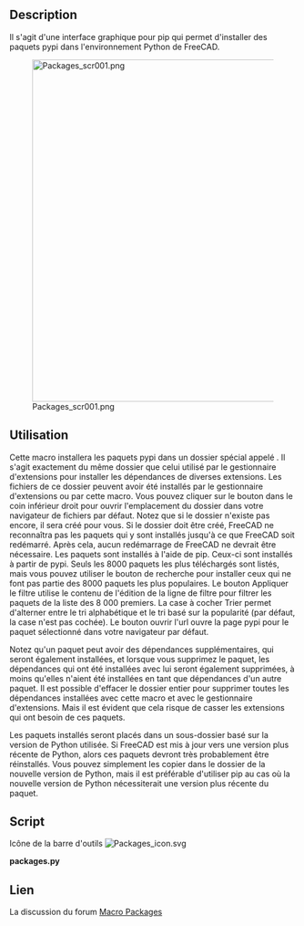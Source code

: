 <languages/>

{{Macro/fr
|Name=Macro Packages
|Name/fr=Macro Packages
|Icon=Packages_icon.svg
|Description=Interface graphique pour pip pour l'installation et la suppression des paquets pypi dans l'environnement Python de FreeCAD.
|Author=TheMarkster
|Version=0.4
|Date=2025.01.18
|FCVersion=1.0
|Download=[https://wiki.freecad.org/images/c/c7/Packages_icon.svg Icône de la barre d'outils]
}}

<span id="Description"></span>
==Description== 

Il s'agit d'une interface graphique pour pip qui permet d'installer des paquets pypi dans l'environnement Python de FreeCAD.

[[File:Packages_scr001.png|600px]]

{{Caption|Capture d'écran de Packages}}

<span id="Usage"></span>
==Utilisation== 

Cette macro installera les paquets pypi dans un dossier spécial appelé {{FileName|AdditionalPythonPackages}}. Il s'agit exactement du même dossier que celui utilisé par le gestionnaire d'extensions pour installer les dépendances de diverses extensions. Les fichiers de ce dossier peuvent avoir été installés par le gestionnaire d'extensions ou par cette macro. Vous pouvez cliquer sur le bouton dans le coin inférieur droit pour ouvrir l'emplacement du dossier dans votre navigateur de fichiers par défaut. Notez que si le dossier n'existe pas encore, il sera créé pour vous. Si le dossier doit être créé, FreeCAD ne reconnaîtra pas les paquets qui y sont installés jusqu'à ce que FreeCAD soit redémarré. Après cela, aucun redémarrage de FreeCAD ne devrait être nécessaire. Les paquets sont installés à l'aide de pip. Ceux-ci sont installés à partir de pypi. Seuls les 8000 paquets les plus téléchargés sont listés, mais vous pouvez utiliser le bouton de recherche pour installer ceux qui ne font pas partie des 8000 paquets les plus populaires. Le bouton Appliquer le filtre utilise le contenu de l'édition de la ligne de filtre pour filtrer les paquets de la liste des 8 000 premiers. La case à cocher Trier permet d'alterner entre le tri alphabétique et le tri basé sur la popularité (par défaut, la case n'est pas cochée). Le bouton ouvrir l'url ouvre la page pypi pour le paquet sélectionné dans votre navigateur par défaut.

Notez qu'un paquet peut avoir des dépendances supplémentaires, qui seront également installées, et lorsque vous supprimez le paquet, les dépendances qui ont été installées avec lui seront également supprimées, à moins qu'elles n'aient été installées en tant que dépendances d'un autre paquet. Il est possible d'effacer le dossier entier pour supprimer toutes les dépendances installées avec cette macro et avec le gestionnaire d'extensions. Mais il est évident que cela risque de casser les extensions qui ont besoin de ces paquets.

Les paquets installés seront placés dans un sous-dossier basé sur la version de Python utilisée. Si FreeCAD est mis à jour vers une version plus récente de Python, alors ces paquets devront très probablement être réinstallés. Vous pouvez simplement les copier dans le dossier de la nouvelle version de Python, mais il est préférable d'utiliser pip au cas où la nouvelle version de Python nécessiterait une version plus récente du paquet.

== Script ==

Icône de la barre d'outils
[[Image:Packages_icon.svg]]

'''packages.py'''

{{MacroCode|code=
# packages.py
# 2024, <TheMarkster> LGPL 2.1 or later
# thanks to forum member hasecilu for help with setting pyside6 icons
# a utility to install Python packages in FreeCAD

__version__ = "0.4"

from PySide import QtWidgets, QtGui, QtCore
QDialog = QtWidgets.QDialog
QVBoxLayout = QtWidgets.QVBoxLayout
QHBoxLayout = QtWidgets.QHBoxLayout
QLabel = QtWidgets.QLabel
QLineEdit = QtWidgets.QLineEdit
QSpinBox = QtWidgets.QSpinBox
QPushButton = QtWidgets.QPushButton
QListWidget = QtWidgets.QListWidget
QMessageBox = QtWidgets.QMessageBox
QCheckBox = QtWidgets.QCheckBox
QApplication = QtGui.QApplication
QFileDialog = QtGui.QFileDialog
Qt = QtCore.Qt

import requests
import re
import webbrowser
import subprocess, sys, platform
import freecad.utils as utils
import addonmanager_utilities as amutils
import shutil
import json
import importlib

class Packages:
    def __init__(self):
        self.python_version = f"{sys.version_info.major}.{sys.version_info.minor}"
        self.pg = FreeCAD.ParamGet(f"User parameter:Plugins/Packages_Macro/{self.python_version}")
        layout = QVBoxLayout()
        self.mw = FreeCADGui.getMainWindow()
        self.pathEdit = QLineEdit()
        self.pathEdit.setToolTip("Path to python executable.")
        self.pathEdit.setText(self.findExecutable())
        self.form = QtWidgets.QWidget()
        self.form.setLayout(layout)
        self.mode = "install" # can also be "uninstall"
        filterLayout = QHBoxLayout()
        self.filterEdit = QLineEdit()
        self.filterEdit.setPlaceholderText("Filter packages")
        self.filterEdit.returnPressed.connect(self.applyFilter)
        self.filterEdit.textChanged.connect(self.enableButtons)
        filterLayout.addWidget(QLabel("Filter:"))
        filterLayout.addWidget(self.filterEdit)
        self.sortedCheckBox = QCheckBox("Sort")
        self.sortedCheckBox.setToolTip("""
Default is sorting by popularity in terms of most downloads in the last 30 days.
Checked = sort A to Z.
Note toggling applies the filter.""")
        self.sortedCheckBox.setChecked(False)
        self.sortedCheckBox.stateChanged.connect(self.applyFilter)
        # this is to initialize stateChanged, otherwise first toggle does not update
        checked = self.sortedCheckBox.isChecked()
        filterLayout.addWidget(self.sortedCheckBox)
        
        self.filterButton = QPushButton("Apply Filter")
        self.filterButton.clicked.connect(self.applyFilter)
        filterLayout.addWidget(self.filterButton)
        
        self.searchButton = QPushButton("Search")
        self.searchButton.setIcon(FreeCADGui.getIcon("internet-web-browser"))
        self.searchButton.setToolTip("Search for filter on pypi.org in default browser")
        self.searchButton.setEnabled(False)
        filterLayout.addWidget(self.searchButton)
        self.searchButton.clicked.connect(self.search)
        
        self.packageList = QListWidget()
        self.packageList.itemSelectionChanged.connect(self.enableButtons)

        self.fetchButton = QPushButton("Fetch summary")
        self.fetchButton.setIcon(FreeCADGui.getIcon("internet-web-browser"))
        self.fetchButton.setEnabled(False)
        self.fetchButton.clicked.connect(self.fetchSummary)

        layout.addLayout(filterLayout)

        layout.addWidget(self.packageList)
        buttonLayout = QHBoxLayout()
        buttonLayout.addWidget(self.fetchButton)
        
        self.installButton = QPushButton("Install / Update")
        self.installButton.clicked.connect(self.install)
        self.installButton.setEnabled(False)
        self.installButton.setToolTip("""
If this is disabled with an active selection it means the package is a base package.
You are allowed to install again an added package because there might be an update
available for it.""")
        buttonLayout.addWidget(self.installButton)
        
        self.uninstallButton = QPushButton("Uninstall")
        style = self.form.style()
        try:
            trashIcon = style.standardIcon(style.SP_TrashIcon)
        except:
            trashIcon = style.standardIcon(style.StandardPixmap.SP_TrashIcon)
        self.uninstallButton.setIcon(trashIcon)
        self.uninstallButton.clicked.connect(self.uninstall)
        self.uninstallButton.setEnabled(False)
        self.uninstallButton.setToolTip("""
If this is disabled with an active selection it means the selected package is
either not already installed or it is a base package included with the packaging
or distribution.""")
        buttonLayout.addWidget(self.uninstallButton)
        
        self.openUrlButton = QPushButton("Open Url")
        self.openUrlButton.setIcon(FreeCADGui.getIcon("internet-web-browser"))
        self.openUrlButton.clicked.connect(self.openUrl)
        self.openUrlButton.setEnabled(False)
        buttonLayout.addWidget(self.openUrlButton)
        
        layout.addLayout(buttonLayout)
        
        pathLayout = QHBoxLayout()
        layout.addLayout(pathLayout)

        self.pathEdit.setPlaceholderText("Path to python executable")
        pathLayout.addWidget(QLabel("Python:"))
        pathLayout.addWidget(self.pathEdit)
        self.pathButton = QPushButton("...")
        try:
            self.pathButton.setIcon(style.standardIcon(style.SP_FileDialogStart))
        except:
            self.pathButton.setIcon(style.standardIcon(style.StandardPixmap.SP_FileDialogStart))
        self.pathButton.setFixedWidth(self.pathButton.sizeHint().width())
        self.pathButton.setToolTip("Click to browse for python executable.")
        self.pathButton.clicked.connect(self.setupPath)
        pathLayout.addWidget(self.pathButton)
        
        additionalLayout = QHBoxLayout()
        layout.addLayout(additionalLayout)
        additionalLayout.addWidget(QLabel("AdditionalPythonPackages folder:"))
        self.additionalEdit = QLineEdit()
        self.additionalEdit.setPlaceholderText("AdditionalPythonPackages folder goes here")
        pathToPackages = self.pg.GetString("PathToPackages","")
        if not pathToPackages:
            pathToPackages = amutils.get_pip_target_directory()
            if not os.path.exists(pathToPackages):
                os.makedirs(pathToPackages)
                self.pg.SetString("PathToPackages", pathToPackages)
                FreeCAD.Console.PrintMessage("AdditionalPythonPackages folder has been created.  You will likely need to restart FreeCAD to use any newly installed packages.\n")
        self.additionalEdit.setText(pathToPackages)
        self.additionalEdit.setReadOnly(True)
        additionalLayout.addWidget(self.additionalEdit)
        self.additionalButton = QPushButton("Open")
        try:
            self.additionalButton.setIcon(style.standardIcon(style.SP_DirOpenIcon))
        except:
            self.additionalButton.setIcon(style.standardIcon(style.StandardPixmap.SP_DirOpenIcon))
        self.additionalButton.clicked.connect(self.openAdditional)
        self.additionalButton.setToolTip("""
Opens the AdditionalPythonPackages folder.  Note that the only things
that should be in this folder are things installed using this macro
or additional dependencies installed via the addon manager.  It should
be relatively safe to remove things from here.  You should take note
of what extra folders were added when you install something.  These
dependencies are not being tracked as pip doesn't support tracking
packages added to custom folders.  When we uninstall something we
only install what we added, not the additional dependencies pip might
have added.""")
        additionalLayout.addWidget(self.additionalButton)
        
        self.packages = self.loadPackageData()
        title = f"Packages {__version__} ({len(self.packages)} packages)"
        self.form.setWindowTitle(title)
        self.applyFilter()

        self.form.setWindowIcon(self.QIconFromXPMString(__icon__))

    def loadPackageData(self):
        # would be faster to cache this locally, but this way it's always up to date
        url = "https://hugovk.github.io/top-pypi-packages/top-pypi-packages-30-days.json"
        try:
            response = requests.get(url)
            response.raise_for_status()
            data = response.json()
            return data["rows"]
        except requests.RequestException as e:
            QMessageBox.critical(self.mw, "Error", f"Could not load data: {e}")
            return []
            
    def openAdditional(self):
        """
        open the addtional python packages folder.  note that this is a different
        folder for each version of python used by various freecad installations, 
        for example if the user has multiple versions in simultaneous use.  this
        folder is really for the addon manager to install dependencies when installing
        various addons, so we do not have exclusive use of it.  but the advantage
        is the addon manager can also update these for use when updates are available.
        this folder is made available to python via initGui,py in src/App, which
        is how addons are able to import the packages installed here.
        """
        sys = platform.system()
        userFolder = self.additionalEdit.text()
        if 'Windows' in sys:
            subprocess.Popen('start explorer.exe '+userFolder, shell=True)
        elif 'Linux' in sys:
            os.system("xdg-open '%s'" % userFolder)
        elif 'Darwin' in sys:
            subprocess.Popen(["open", userFolder])
        else:
            msgBox = QtGui.QMessageBox()
            msg = "We were unable to determine your platform, and thus cannot open your '+userFolder+' for you, but you can still do it manually.\n"
            msgBox.exec_()
                    
    def getStandardButtons(self):
        return (QtWidgets.QDialogButtonBox.Close)
        
    def setupPath(self):
        """
        This is for the user to bre able to set a python that he wants to use
        rather than the default found with the freecad.utils function
        """
        path, ok = QFileDialog.getOpenFileName(self.mw, 
                "Select Python Executable",
                "",
                "Python Executable (python*);;All Files (*)")
        if path:
            self.pathEdit.setText(path)
            self.pg.SetString("PathToPython", path)


    def applyFilter(self):
        """
        This is called when the user clicks the Apply filters button, and also
        when the user toggles the sort checkbox, and when the enter key is pressed
        in the filter line edit widget.  If sorting is active, then the filtered
        packages are sorted alphabetically, otherwise they are sorted based on the 
        popularity as measured by the number of downloads in the last 30 days.
        """
        filter = self.filterEdit.text()
        try:
            filtered = [pkg for pkg in self.packages if re.search(filter, pkg["project"], re.IGNORECASE)]
            exactMatch = False
            self.packageList.clear()
            for pkg in filtered:
                self.packageList.addItem(pkg["project"])
                if pkg == filter:
                    exactMatch = True
            self.packageList.setSortingEnabled(self.sortedCheckBox.isChecked())
            if filter and not exactMatch:
                description, version = self.getInfo(filter)
                if description:
                    self.packageList.insertItem(0, filter + " (not in top 8000)")

        except re.error as e:
            QMessageBox.warning(self.mw, "Invalid Regex", f"Error in regular expression: {e}")
            self.form.setWindowTitle(f"Packages {__version__}")

    def enableButtons(self):
        """enables or disables buttons based on whether a package is selected
        in the list widget and whether that package is already installed."""
        hasSelection = bool(self.packageList.selectedItems())
        self.openUrlButton.setEnabled(hasSelection)
        self.fetchButton.setEnabled(hasSelection)
        hasFilter = bool(self.filterEdit.text())
        self.searchButton.setEnabled(hasFilter)
            
        added, base = (False, False)
        if hasSelection:
            added, base = self.isInstalled()
        self.installButton.setEnabled(not base)
        self.uninstallButton.setEnabled(added)

    def install(self):
        self.mode = "install"
        self.managePackages()
        
    def uninstall(self):
        self.mode = "uninstall"
        self.managePackages()
        
    def findExecutable(self):
        """
        find the python executable in use, luckily there is a function for this
        already in FreeCAD, but we still want to allow the user the flexibility
        of setting a different python executable if the function gets it wrong
        """
        
        path = self.pg.GetString("PathToPython","")
        if path:
            return path
        
        pyEx = utils.get_python_exe()
    
        if os.path.exists(pyEx):
            self.pg.SetString("PathToPython", pyEx)
            return pyEx
        else:
            FreeCAD.Console.PrintError(f"Python executable not found.  You may try to find it manually by clicking the '...' button at the bottom of the dialog.\n")
            return "Path to python executable"

    def managePackages(self):
        """
        Here is where the installing and uninstalling happens.  We track which
        packages we have installed and which dependencies were installed along
        with them.  The caveat here is the AddonManager might also install stuff
        in our folder, but I don't think the AM tracks extra dependencies.
        """
        package = self.packageList.currentItem().text().replace(" (not in top 8000)", "")
        python_exe = self.pathEdit.text()
        vendor_path = self.additionalEdit.text()
        if "APPIMAGE" in os.environ:
            
            os.environ['PYTHONHOME'] = '/usr'
            os.environ['PYTHONPATH'] = f"/usr/lib/python{self.python_version}/site-packages" 

        if self.mode == "uninstall":
            added = self.loadAddedSubfolders(package)
            self.pg.RemString(f"{package}_Subfolders")

            for subfolder in added:
                item_path = os.path.join(vendor_path, subfolder)
                if os.path.exists(item_path):
                    shutil.rmtree(item_path)
                    print(f"{subfolder} removed\n")

            self.enableButtons()
            return

        existing = set(os.listdir(vendor_path))

        command = [python_exe, "-m", "pip", self.mode, "--target", vendor_path, package]

        try:
            result = subprocess.run(
                command,
                stdout=subprocess.PIPE,
                stderr=subprocess.PIPE,
                text=True,
                check=True
            )
            FreeCAD.Console.PrintMessage(f"{result.stdout}\n")


            new_folders = set(os.listdir(vendor_path)) - existing
            added = list(new_folders)

            self.saveAddedSubfolders(package, added)

        except subprocess.CalledProcessError as e:
            FreeCAD.Console.PrintError(f"Error: {e.stderr}\n")
        except Exception as e:
            FreeCAD.Console.PrintError(f"An unexpected error occurred: {e}\n")
        finally:
            self.enableButtons()

    def saveAddedSubfolders(self, package, added):
        """
        Here we track the folders that we added to this AdditionalPythonPackages
        folder and removed them during uninstallation.  The complication is that
        sometimes additional dependencies are also added, and when they are, we 
        should also track them and remove them.  Further complicating this is other
        packages might have also added the same dependencies.  These we reconcile
        in the loadAddedSubfolders() method below.
        """
        json_string = json.dumps(added)
        self.pg.SetString(f"{package}_Subfolders", json_string)

    def loadAddedSubfolders(self, package):
        """
        We get all of the packages that were added by all installations, this is
        in allPackages list.  The added list only includes the new subfolders that
        were added when this package was installed.  Anything in added that is not
        also in allPackages can be safely removed during uninstallation.
        """
        json_string = self.pg.GetString(f"{package}_Subfolders", "")
        added = json.loads(json_string) if json_string else []

        allPackages = []
        for key in self.pg.GetStrings():
            if key.endswith("_Subfolders") and key != f"{package}_Subfolders":
                other_json = self.pg.GetString(key, "")
                try:
                    otherPackages = json.loads(other_json)
                    allPackages.extend(otherPackages)
                except json.JSONDecodeError:
                    print(f"Error decoding subfolder list for {key}.")

        unique = [folder for folder in added if folder not in allPackages]
        return unique

    def isInstalled(self):
        """
        Called only by the enable buttons function.  We return a tuple (added, base)
        added = True means this was something we added to the additional packages 
        folder.  base = True means this is installed, but as a base package either
        through the packaging or user installed into the system environment, either
        way we don't try to install or uninstall anything we didn't add or that the
        addon manager didn't add as an additional dependency in our user addon folder
        """
        added = False
        base = False
        package = self.packageList.currentItem().text().replace(" (not in top 8000)", "")
        python_exe = self.pathEdit.text()
        vendor_path = amutils.get_pip_target_directory()
        if not os.path.exists(vendor_path):
            os.makedirs(vendor_path)
        fullpath = os.path.join(vendor_path,package)
        if os.path.exists(fullpath):
            added = True
        try:
            importlib.import_module(package)
            if not added: # we didn't add this
                base = True
        except ImportError:
            # added might or might not be false because this might not yet be
            # available to import if the additionalpythonpackages folder was
            # only just created this FreeCAD session, so we don't set it False
            # here, but instead rely on the above test
            base = False

        return (added, base)

    def fetchSummary(self):
        selectedItem = self.packageList.currentItem()
        if not selectedItem:
            return
        
        package = selectedItem.text().replace(" (not in top 8000)","")
        description, version = self.getInfo(package)
        
        QMessageBox.information(self.mw, "Package Summary", 
                                f"{package} (v{version}): {description}")
        

    def getInfo(self, package):
        """
        called by fetchSummary(), pops up a very brief description of the package
        in a message box.  User can use the OpenUrl button to get more details.
        We also use this to check if a custom entered package is available outside
        the top 8000 list.
        """
        
        url = f"https://pypi.org/pypi/{package}/json"
        try:
            response = requests.get(url)
            response.raise_for_status()
            data = response.json()
            description = data["info"].get("summary", "No description available.")
            version = data["info"].get("version", "Unknown version")
            return description, version
        except requests.RequestException:
            return "", "Unknown version"

    def search(self):
        filter = self.filterEdit.text()
        if not filter:
            return
        url = f"https://pypi.org/search/?q={filter}"
        try:
            webbrowser.open(url)
        except Exception as e:
            QMessageBox.critical(self.mw, "Error", 
                                f"Unable to open the browser. Error: {e}")

    def openUrl(self):
        package = self.packageList.currentItem().text().replace(" (not in top 8000)", "")
        url = f"https://pypi.org/pypi/{package}"
        try:
            webbrowser.open(url)
        except Exception as e:
            QMessageBox.critical(self.mw, "Error", 
                                f"Unable to open the browser. Error: {e}")

    def QIconFromXPMString(self, xpm_string):
        if "/*pixels*/" in xpm_string:
            xpm = xpm_string.replace("\"","").replace(',','').splitlines()[4:]
        else:
            xpm = xpm_string.replace("\"","").replace(',','').splitlines()[3:]
        for line in reversed(xpm):
            if line.startswith("/*") and line.endswith("*/"):
                xpm.pop(xpm.index(line))
        pixmap = QtGui.QPixmap(xpm)
        icon = QtGui.QIcon(pixmap)
        return icon


__icon__ = """
/* XPM */
static char *dummy[]={
"64 64 1050 2",
"Qt c None",
".g c #010101",
"br c #020202",
"a3 c #030202",
"h3 c #030303",
"ej c #030304",
".I c #040404",
"ao c #050504",
".# c #050505",
"m9 c #060605",
"dI c #060606",
".J c #070707",
"a2 c #090907",
"nl c #090909",
"mW c #0a0a0a",
"mV c #0b0a09",
"aL c #0b0b09",
"bh c #0b0b0b",
".s c #0b0c0c",
"nz c #0c0b0b",
"oj c #0c0c0c",
"d3 c #0c0c0d",
"n9 c #0d0c0c",
"dJ c #0d0d0d",
"#b c #0d0d0e",
".W c #0d0e0f",
"mL c #0e0e0f",
"eI c #0f0f10",
"#T c #0f1317",
"#x c #0f1417",
"mK c #100f0d",
"nN c #11100e",
"nk c #11100f",
"mA c #111111",
"bM c #111112",
"#a c #111417",
"c# c #121212",
"#U c #121415",
"mo c #131313",
".t c #131315",
"mU c #15130e",
"nA c #151516",
"aK c #16140d",
"#y c #16181b",
"mM c #171717",
"fj c #181819",
".X c #181a1c",
"gY c #191919",
".f c #191b1d",
"h# c #1a1a1b",
"#7 c #1a1e21",
"m8 c #1c1a15",
"an c #1d1b15",
"oi c #1d1d1e",
"ot c #1e1e1e",
"mX c #202020",
"ap c #212328",
"aM c #212428",
"nY c #22211c",
"bs c #222223",
"h4 c #232325",
"#8 c #23252a",
"#c c #23272e",
"cx c #242425",
".H c #242629",
"#z c #242b34",
"o. c #252526",
".h c #25272a",
"ek c #262627",
".K c #262a2f",
"cP c #282729",
"d# c #282829",
"iM c #29292a",
"du c #29292b",
"#d c #2c3845",
"#A c #2e3d4b",
"am c #2f2919",
"aJ c #2f2a1c",
"m7 c #2f2a1d",
"nO c #2f2f30",
".A c #2f6491",
"mY c #303030",
".B c #306491",
".Q c #306591",
"ib c #306592",
"nj c #312d23",
"ny c #312f2a",
".Y c #313942",
"#E c #316591",
"eS c #316592",
"ja c #323233",
"a5 c #326592",
".z c #326692",
"mT c #332e21",
"av c #336692",
"#p c #336792",
"dC c #336793",
"a6 c #346792",
".R c #346793",
"aw c #346893",
"n. c #353536",
".Z c #354658",
".l c #35658f",
".m c #356792",
".6 c #356893",
"ev c #356894",
"os c #363637",
".u c #363d46",
".P c #366792",
"#i c #366894",
"dW c #366994",
"bg c #373630",
"mz c #373737",
"#e c #374d61",
"#h c #376893",
"f. c #376994",
"ax c #376a95",
"#R c #3775a9",
".y c #386891",
".n c #386993",
"ac c #386994",
"ew c #386a95",
"ba c #3875a9",
"bA c #3876a9",
"dl c #3876aa",
".o c #39678f",
"lj c #3976a9",
"c2 c #3977aa",
"nm c #3a3a3c",
".x c #3a648a",
"ab c #3a6a94",
".C c #3a6b95",
"dB c #3a6b96",
"aR c #3a6c96",
"#Q c #3a77aa",
"#Z c #3b6c96",
"ad c #3b6c97",
"ea c #3b6d96",
"b# c #3b77aa",
"dK c #3c3b3d",
".a c #3c4149",
".0 c #3c5974",
"#Y c #3c6c94",
"iw c #3c6c96",
"aC c #3c78aa",
"ht c #3c78ab",
".k c #3d6589",
".O c #3d688f",
"#D c #3d6b94",
"fw c #3d6d95",
"b. c #3d78aa",
"k2 c #3d79ab",
"bi c #3e3e40",
".D c #3e6c93",
"fr c #3e6c95",
"eT c #3e6e98",
"ae c #3e6f9a",
"dX c #3e79ab",
"iq c #3f3f42",
".w c #3f607d",
"g# c #3f6c95",
"gm c #3f6e96",
".7 c #3f6e98",
"#F c #3f6f98",
"lE c #3f79ab",
"#5 c #3f7aab",
"cH c #3f7aac",
"nM c #403c30",
"gQ c #406e96",
"au c #406e97",
"g4 c #406f96",
"#o c #406f98",
"cI c #407aab",
"fY c #407aac",
"#V c #414b56",
"aq c #415c76",
".E c #416789",
"ds c #417bab",
"#v c #417bac",
".r c #42474d",
"#B c #425a73",
"a4 c #425c75",
"aN c #425c76",
".S c #426f97",
"ay c #42729b",
"dD c #427bac",
"b0 c #427dae",
"jb c #434343",
"mN c #434344",
"#g c #436b91",
"kk c #437199",
"ic c #43719a",
"hr c #43729a",
"hV c #437cac",
"iN c #444446",
"#f c #446482",
"fs c #446f96",
"hd c #447299",
"ia c #44729a",
"aV c #447dad",
"ok c #454547",
"bN c #454548",
".v c #45576a",
"fP c #456f97",
"fx c #45739b",
"iB c #457dad",
".i c #465161",
".T c #466e91",
"hf c #467dad",
"n8 c #474541",
"a7 c #477198",
"ft c #477298",
"e9 c #477299",
"k1 c #47739b",
"eh c #477ead",
"eZ c #477eae",
"cn c #4780b0",
"ar c #487197",
"fR c #487298",
"aa c #487398",
"e6 c #487399",
"dV c #48759c",
"dE c #487fae",
"nx c #49422f",
"#C c #496c8e",
"fQ c #497398",
"iU c #49749a",
"eu c #49759b",
"gn c #4979a2",
"c3 c #497fae",
"bV c #4980ad",
"nB c #4a4a4c",
"fS c #4a7399",
"j8 c #4a79a2",
"g5 c #4a7aa3",
"bz c #4a80ad",
"go c #4a80ae",
"eY c #4a80af",
".j c #4b647d",
".N c #4b6b87",
"eR c #4b769b",
"cp c #4b80ae",
"bm c #4b81ae",
"fu c #4c7398",
"fv c #4c7499",
"#M c #4c7ba2",
"gS c #4c80aa",
"#P c #4c82af",
"nn c #4d4d4f",
"d4 c #4d4d50",
"e7 c #4d7499",
"#j c #4d789e",
"#q c #4d799f",
"gC c #4d81ad",
"bD c #4d84b2",
"ca c #4e4e4f",
"ex c #4e789e",
"kl c #4e7ea6",
"hs c #4e7ea8",
"i2 c #4e83af",
"he c #4f7ea7",
"n# c #504f51",
".1 c #507495",
"aQ c #50789c",
".5 c #507a9f",
"#L c #507ca2",
"by c #507fa6",
"id c #5083b0",
"lF c #5083b1",
"ci c #5084b0",
"dk c #5086b4",
"#9 c #51667b",
"hU c #517a9f",
"ee c #517ea6",
"ch c #517fa6",
"dY c #5184b0",
"fX c #5184b1",
"aE c #5185b1",
"aO c #527699",
"e8 c #52779a",
"eA c #527ba0",
"af c #527ea3",
"#s c #5280a8",
"c8 c #5284b0",
"fB c #5285b0",
"aj c #5285b1",
"bF c #5285b2",
"nZ c #535355",
".L c #535c67",
".F c #536b81",
".p c #537390",
"#X c #537697",
"a. c #53789a",
"e# c #53799b",
"h9 c #537b9f",
"eU c #537ca0",
"#J c #537ca1",
"fA c #5383ad",
"fc c #5383ae",
"k3 c #5385b1",
"do c #5386b1",
"l2 c #5386b2",
"ni c #544e3b",
"ga c #54799c",
"iX c #547ca0",
"fT c #547ca1",
"f# c #547ea2",
"#r c #5480a6",
"fV c #5482aa",
"cJ c #5485b1",
"aB c #5487b1",
"#I c #557da1",
"fU c #5581a7",
"eF c #5586b2",
"cY c #5588b3",
"iz c #567da1",
"#K c #567ea1",
"bl c #5681a7",
"a9 c #5686af",
"c4 c #5687b2",
".G c #57626e",
"at c #577b9d",
"eB c #5783a8",
"#u c #5788b2",
"al c #58543e",
".b c #586a80",
"a# c #587b9c",
"ix c #587da1",
"#m c #5880a3",
".8 c #5881a6",
"fb c #5886ad",
"fW c #5887b0",
"bB c #588cb7",
"iA c #597fa2",
"iy c #597fa3",
"#l c #5980a3",
".9 c #5984a9",
"fz c #5985ab",
"cD c #598ab4",
"c1 c #598cb7",
"jf c #5a7fa2",
"#t c #5a88b0",
"iC c #5a89b3",
"i# c #5b80a4",
".2 c #5b81a2",
"gp c #5b89ae",
"#4 c #5b8ab3",
"eJ c #5c5c60",
"iW c #5c80a4",
"#G c #5c82a5",
"#N c #5c88ad",
"#. c #5c88ae",
"ig c #5c8bb3",
"ox c #5d5d61",
".U c #5d7386",
"#W c #5d738c",
".c c #5d7c99",
"as c #5d7c9c",
".3 c #5d82a4",
"#n c #5d83a4",
"fy c #5d85a8",
"jj c #5d8bb3",
"c5 c #5d8bb4",
"nX c #5e5742",
"l1 c #5e88ad",
"cL c #5e8bb3",
"fC c #5e8cb4",
"gc c #5e8db4",
"ir c #5f5f61",
".V c #5f6a75",
"ed c #5f83a5",
"aS c #5f86a8",
"lk c #5f8cb5",
"iD c #5f8db4",
"m6 c #60563a",
"i. c #6082a4",
"iY c #6084a5",
"l0 c #6085a5",
"#k c #6185a6",
"cK c #618db5",
"#O c #618eb5",
"oh c #626266",
".e c #626d78",
".M c #627181",
".q c #627384",
"#0 c #6288a9",
"h5 c #636366",
"iV c #6385a5",
"gb c #6388aa",
"fe c #638fb5",
"dp c #638fb6",
"dn c #638fb7",
"nP c #646467",
"aP c #64819f",
"gD c #648ea8",
"bt c #656569",
"fa c #658cae",
"c6 c #658fb6",
"i0 c #6590b6",
"bW c #6594bd",
"nL c #665b3c",
"mJ c #666152",
".4 c #6688a8",
"lG c #6692b9",
"iO c #676768",
"az c #678caf",
"iZ c #678cb0",
"ie c #6790b7",
"if c #6791b7",
"aU c #6792b7",
"dS c #6888a7",
"eb c #688aa9",
"ef c #6891b8",
"li c #698aa9",
"a8 c #698cab",
"ah c #6992b7",
"i1 c #6992b8",
"a1 c #6a6452",
"nC c #6a6a6c",
"dR c #6a87a4",
"#H c #6a8baa",
"dU c #6a8bab",
"#S c #6a8fb1",
"eC c #6a92b6",
"dr c #6a93b7",
"g. c #6b87a3",
"#w c #6b90b1",
"bk c #6c87a1",
"fq c #6c87a3",
"et c #6c89a6",
"ag c #6c91b3",
"#6 c #6c92b2",
"gB c #6c94b8",
"iT c #6d88a5",
"je c #6d89a5",
"jI c #6d89a6",
"kj c #6d8aa6",
"gR c #6d94b8",
"eX c #6d95b8",
".d c #6e879f",
"iv c #6e88a5",
"gl c #6e89a5",
"jv c #6e89a6",
"hg c #6f94b7",
"nw c #70623b",
"bC c #709dc1",
"c7 c #7197b9",
"hc c #728da9",
"gA c #728daa",
"ey c #7290ae",
"hI c #7296b6",
"dj c #729ec2",
"ou c #737376",
"ez c #7391af",
"dZ c #7397bb",
"ak c #7398b6",
"aA c #7398b9",
"ji c #7398bb",
"l3 c #739bbe",
"no c #747474",
"bO c #747477",
"mn c #747478",
"hH c #7499ba",
"lU c #757578",
"jg c #7591ad",
"#3 c #7599b9",
"eg c #7599ba",
"mZ c #767676",
"dq c #7699bb",
"eV c #7795b1",
"gT c #7797aa",
"jh c #7896b5",
"dt c #789cbc",
"d2 c #789dbd",
"e5 c #798fa8",
"## c #7995af",
"ff c #799dbd",
"dA c #7a95ae",
"lD c #7a97b1",
"aF c #7a9cb3",
"eG c #7a9fbf",
"c9 c #7b9ebd",
"aD c #7b9fbe",
"ei c #7b9fbf",
"fD c #7ba0bf",
"aT c #7c9db9",
"eD c #7c9dbe",
"dH c #7c9ebd",
"bn c #7c9fbf",
"co c #7ca0c0",
"dT c #7d96b2",
"fd c #7d9ebc",
"bE c #7d9fc0",
"b1 c #7da0c0",
"h8 c #7e94ac",
"bx c #7e98b1",
"eE c #7e9ebe",
"ll c #7ea2c2",
"cb c #7f7f80",
"el c #7f7f83",
"eQ c #7f97af",
"dm c #7fa1c0",
"e. c #8095ac",
"di c #809ab3",
"gq c #809b9f",
"bU c #819cb4",
"bj c #82858c",
"ec c #829ab4",
"k0 c #8398af",
"#1 c #839eb9",
"cG c #83aaca",
"gd c #84a3bf",
"mB c #858589",
"g6 c #85a2bd",
"bZ c #85aaca",
"nW c #877748",
"n0 c #88888a",
"or c #88888d",
"hT c #889bb1",
"nQ c #89898a",
"hu c #89a3b8",
"cq c #89a5bb",
"dG c #89a5c2",
"dF c #89a6c0",
"ai c #89a7c2",
"n7 c #8a8884",
"e1 c #8a898c",
"d0 c #8aa5c1",
"cM c #8aa6c0",
"mc c #8b8b90",
"j9 c #8ba2a8",
"lZ c #8ba2b9",
"jJ c #8ba3a8",
"kL c #8ba3a9",
"iE c #8ca4a8",
"lH c #8dacc9",
"is c #919192",
"eK c #919195",
"gE c #91a4a1",
"jc c #929293",
"#2 c #92a7bd",
"hW c #92aabf",
"nK c #938146",
"bu c #949496",
"ol c #949498",
"eW c #94a9bf",
"lh c #95abbe",
"mS c #968964",
"ih c #96aab3",
"my c #999797",
"g7 c #99acbb",
"d1 c #9aafc6",
"aI c #9b8c5f",
"nD c #9b9a9b",
"cy c #9b9a9e",
"og c #9b9ba0",
"es c #9ba9ba",
"mg c #9bafc4",
"cm c #9cbad4",
"dQ c #9dabbb",
"k4 c #9daeb4",
"cj c #9dbbd5",
"d5 c #9e9ea3",
"hJ c #9eacaa",
"nh c #9f9473",
"l4 c #9fb6cf",
"bf c #a09268",
"o# c #a1a0a3",
"bP c #a1a1a3",
"hh c #a1b0b6",
"eP c #a3acbb",
"gU c #a3aeaa",
"lC c #a3b3c4",
"mf c #a4b2c3",
"mO c #a5a5a8",
"na c #a7a7aa",
"lm c #a7bed3",
"n1 c #a9a9a8",
"cQ c #acabae",
"n6 c #acacae",
"da c #adacaf",
"mm c #adadb2",
"c0 c #adc6dc",
"lg c #afb7c3",
"dv c #b0afb3",
"iP c #b0b0b2",
"gr c #b1b9ad",
"lY c #b1bcc9",
"mh c #b1c1d4",
"em c #b2b2b5",
"js c #b3b3b6",
"dz c #b3b9c4",
"bX c #b3cade",
"nv c #b49d59",
"m5 c #b6a36a",
"nV c #b6a573",
"cc c #b6b6b6",
"nR c #b6b6b7",
"e2 c #b7b7b9",
"ow c #b7b7bd",
"lI c #b7c7d9",
"cE c #b9cfe1",
"gF c #baba9d",
"np c #bbbabb",
"mI c #bcaa78",
"hv c #bcba99",
"ov c #bcbcbf",
"m0 c #bdbdc0",
"gZ c #bdbdc2",
"g8 c #bebea8",
"fk c #bebec1",
"d9 c #bec4cc",
"hX c #bfbc98",
"om c #bfbec0",
"dL c #bfbec2",
"eL c #bfbfbf",
"gJ c #c0c0c2",
"fK c #c0c0c3",
"bv c #c1c1c0",
"gk c #c1c5cc",
"a0 c #c3ae6f",
"it c #c3c3c5",
"jd c #c3c3c6",
"mC c #c4c3c8",
"lB c #c4cad2",
"bq c #c5b582",
"oa c #c5c4c3",
"mp c #c6c6c6",
"me c #c6cbd1",
"of c #c7c7c9",
"l5 c #c7d1de",
"d6 c #c8c7cb",
"lT c #c8c8c9",
"ln c #cacdc7",
"dy c #cbccd1",
"f9 c #cbd0d5",
"ha c #cccccf",
"bw c #cccfd3",
"hK c #cdbf7a",
"hl c #cdcccf",
"jV c #cdccd0",
"nE c #cdcdcd",
"g0 c #cdcdd2",
"ng c #ceb568",
"hi c #cec9b0",
"hC c #cecdcf",
"h6 c #cecdd1",
"nb c #ceced0",
"j5 c #ceced2",
"kf c #ceced3",
"nJ c #cfb35b",
"kE c #cfcdd1",
"le c #cfced1",
"lx c #cfced2",
"bQ c #cfcfcf",
"mx c #d0be88",
"lz c #d0ced2",
"iu c #d0cfd2",
"jE c #d0cfd3",
"md c #d0d0d3",
"hS c #d0d2d7",
"h7 c #d0d3d7",
"gz c #d0d4da",
"ms c #d1d0d4",
"mE c #d1d0d5",
"jt c #d1d1d3",
"iS c #d1d1d4",
"nc c #d1d1d5",
"kK c #d1d5d8",
"be c #d2b65c",
"n2 c #d2d1d0",
"jW c #d2d1d6",
"dP c #d2d6d9",
"j7 c #d2d6da",
"ki c #d2d7da",
"mR c #d3ba71",
"m1 c #d3d2d4",
"n5 c #d3d3d5",
"gN c #d3d3d7",
"jH c #d3d6da",
"ju c #d3d7da",
"bY c #d3e1ec",
"jD c #d4d3d5",
"eq c #d4d3d6",
"cZ c #d4e1ed",
"hY c #d5c270",
"gV c #d5c78e",
"d7 c #d5d4d6",
"iQ c #d5d5d6",
"lf c #d5d5d8",
"hp c #d5d5d9",
"er c #d5d8da",
"ho c #d6d5d7",
"de c #d6d6d8",
"hG c #d6dbdf",
"j6 c #d7d7d9",
"lX c #d7dadb",
"dh c #d7dadd",
"cd c #d8d8d9",
"fp c #d8dce0",
"aH c #d9bc62",
"cz c #d9d9d9",
"g1 c #d9d9db",
"cS c #dad9db",
"kg c #dad9dd",
"jC c #dadad9",
"e4 c #dadee1",
"g3 c #dadee2",
"gP c #dadfe2",
"jT c #dbdad9",
"gx c #dbdadb",
"lw c #dbdbd9",
"gM c #dbdbdb",
"f8 c #dbdbdc",
"gy c #dbdbdd",
"lJ c #dbe1e8",
"on c #dcdbd8",
"lV c #dcdbda",
"en c #dcdcdb",
"kI c #dcdcde",
"m4 c #ddc67d",
"j4 c #dddcdc",
"fn c #dddcde",
"ko c #ded0a6",
"fL c #dedddd",
"cT c #dedede",
"hb c #dededf",
"ob c #dfdedc",
"dd c #dfdede",
"kq c #dfdee1",
"f7 c #dfdfde",
"nu c #e0c162",
"fi c #e0cd94",
"kH c #e0dfdf",
"mb c #e0e0e2",
"bT c #e0e2e4",
"cg c #e0e2e5",
"mi c #e0e5ea",
"bp c #e1c87e",
"k5 c #e1cc87",
"nU c #e1dbcd",
"df c #e1e1e1",
"gs c #e2cd86",
"jZ c #e2cd8c",
"ka c #e2ce94",
"j0 c #e2ce95",
"fM c #e2e1e1",
"kZ c #e2e1e2",
"eM c #e2e2e0",
"fl c #e2e2e1",
"fO c #e2e2e2",
"oq c #e2e2e3",
"eO c #e2e3e5",
"hw c #e3c865",
"ge c #e3cb75",
"jP c #e3cd8f",
"k# c #e3ce90",
"jz c #e3cf93",
"ip c #e3cf94",
"jA c #e3dac3",
"ly c #e3e2e1",
"mD c #e3e2e2",
"fm c #e3e3e2",
"cA c #e3e3e3",
"gO c #e3e3e4",
"lA c #e3e4e2",
"kM c #e4cc7b",
"hQ c #e4e3e1",
"hR c #e4e3e2",
"kG c #e4e3e3",
"dx c #e4e4e2",
"fN c #e4e4e3",
"kJ c #e4e4e4",
"ii c #e5cd77",
"kn c #e5ce88",
"iL c #e5dfd1",
"gj c #e5e4e2",
"kh c #e5e4e4",
"bR c #e5e5e4",
"aG c #e6c550",
"hL c #e6c960",
"mq c #e6e5e1",
"cR c #e6e5e3",
"hF c #e6e5e4",
"fo c #e6e5e5",
"d8 c #e6e7e4",
"dO c #e6e7e5",
"gG c #e7cc70",
"gw c #e7e6e4",
"jF c #e7e6e6",
"hn c #e7e7e4",
"kp c #e7e7e5",
"cU c #e7e7e6",
"lS c #e7e7e9",
"cN c #e8cd6d",
"fJ c #e8cf82",
"ky c #e8d28f",
"jq c #e8e3d8",
"hE c #e8e7e4",
"nd c #e8e7e5",
"ep c #e8e7e7",
"gL c #e8e8e5",
"cV c #e8e8e8",
"oe c #e8e8e9",
"cr c #e9ca5f",
"hZ c #e9cb64",
"mH c #e9cb6a",
"jK c #e9cc6c",
"ks c #e9cd6c",
"hy c #e9d28a",
"ke c #e9e8e5",
"gv c #e9e8e6",
"nF c #e9e8e7",
"cB c #e9e8e8",
"mt c #e9e8e9",
"kr c #e9e9e7",
"mF c #e9e9e9",
"m2 c #e9e9ea",
"iF c #eacd6c",
"jQ c #eace7d",
"kO c #eacf7a",
"lo c #ead17f",
"jR c #ead38a",
"jp c #eadcb4",
"nS c #eae8e7",
"hm c #eae9e6",
"gK c #eae9e7",
"hq c #eaeae9",
"oo c #eaeaec",
"fG c #ebcf79",
"ku c #ebcf7a",
"kv c #ebd07f",
"jm c #ebd286",
"k. c #ebd287",
"i8 c #ebe2c8",
"j3 c #ebeae7",
"dN c #ebebe7",
"lW c #ebebe8",
"dg c #ebebea",
"jO c #ecce71",
"fh c #ecce74",
"gH c #ecd385",
"mk c #ecd386",
"mr c #eceae7",
"nq c #eceae8",
"dc c #ecebe7",
"gi c #ecebe8",
"nI c #edc95a",
"gg c #edce72",
"bL c #edd076",
"hO c #edd384",
"lp c #edd484",
"kY c #edece8",
"hD c #edece9",
"ne c #edeced",
"eo c #ededeb",
"ce c #ededec",
"n4 c #ededef",
"l6 c #edf0f2",
"aZ c #eec954",
"d. c #eecc53",
"fZ c #eecc54",
"f2 c #eecf70",
"gh c #eecf72",
"i3 c #eed385",
"j2 c #eed483",
"ik c #eed484",
"iG c #eed485",
"ml c #eeebe3",
"i9 c #eeede8",
"dM c #eeede9",
"jU c #eeedea",
"cW c #eeeeed",
"nr c #eeeeee",
"nG c #eeeeef",
"aW c #efc431",
"b2 c #efc432",
"mw c #efc84d",
"nf c #efcb5d",
"eH c #efcc53",
"g9 c #efce60",
"kN c #efcf6a",
"km c #efcf6b",
"f1 c #efcf6c",
"f4 c #efd06e",
"fH c #efd171",
"iI c #efd172",
"gX c #efd47f",
"hA c #efd480",
"lc c #efd483",
"kX c #efd484",
"iJ c #efd992",
"mG c #efe7d3",
"mP c #efe8d3",
"lL c #efe9d3",
"kF c #efedea",
"dw c #efeee9",
"db c #efeeea",
"iR c #efefef",
"cF c #eff4f8",
"bd c #f0c12b",
"bH c #f0cd5d",
"io c #f0cf69",
"kP c #f0d068",
"k7 c #f0d069",
"e0 c #f0d06a",
"h2 c #f0d06b",
"nH c #f0d379",
"h1 c #f0d380",
"im c #f0d480",
"i7 c #f0dea8",
"iK c #f0e4bf",
"ns c #f0e7d3",
"lv c #f0f0f3",
"ck c #f0f5f9",
"fF c #f1cf65",
"k6 c #f1cf67",
"bI c #f1cf68",
"hj c #f1d064",
"jY c #f1d066",
"gf c #f1d067",
"c. c #f1d16b",
"cw c #f1d16c",
"jo c #f1d98d",
"e3 c #f1f1ef",
"ld c #f1f1f2",
"j# c #f1f1f3",
"bo c #f2c848",
"hx c #f2cd52",
"b4 c #f2ce5e",
"f3 c #f2cf63",
"kb c #f2d16a",
"i6 c #f2d478",
"jG c #f2f2f0",
"hM c #f3cf56",
"i5 c #f3d062",
"jn c #f3d26c",
"jB c #f3f2f0",
"bS c #f3f3f0",
"cC c #f3f3f1",
"ma c #f3f3f4",
"mQ c #f4cf5a",
"jy c #f4d05d",
"fI c #f4d05f",
"kQ c #f4d060",
"kw c #f4d061",
"m3 c #f4d370",
"lM c #f4d470",
"g2 c #f4f4f1",
"b3 c #f5cb49",
"b5 c #f5cf57",
"bJ c #f5cf58",
"iH c #f5d05b",
"kt c #f5d05d",
"kR c #f5d15e",
"f5 c #f5d161",
"eN c #f5f5f2",
"op c #f5f5f6",
"cs c #f6cf58",
"f0 c #f6d057",
"ct c #f6d260",
"cX c #f6f6f3",
"od c #f6f6f7",
"nt c #f7d053",
"b6 c #f7d157",
"kx c #f7d158",
"kz c #f7d25d",
"cf c #f7f7f4",
"lK c #f7f7f8",
"gW c #f8d150",
"jx c #f8d153",
"k8 c #f8d154",
"j1 c #f8d157",
"b7 c #f8d259",
"hP c #f8d25b",
"hz c #f8d25c",
"jX c #f8d25d",
"jk c #f8d35b",
"il c #f8d35c",
"lR c #f8f8f9",
"h0 c #f9d14e",
"fg c #f9d151",
"bK c #f9d153",
"gt c #f9d256",
"cu c #f9d257",
"bc c #fac723",
"mv c #facf46",
"i4 c #fad14f",
"jN c #fad151",
"jr c #fafaf9",
"n3 c #fafafb",
"jw c #fbd14c",
"kc c #fbd24d",
"bG c #fcc925",
"hk c #fcd147",
"jM c #fcd14a",
"in c #fcd24a",
"gI c #fcd24b",
"h. c #fcd24c",
"b8 c #fcd24d",
"jS c #fcf9f0",
"mj c #fcfcfc",
"m# c #fcfcfd",
"mu c #fdd145",
"fE c #fdd146",
"jl c #fdd147",
"jL c #fdd246",
"hN c #fdd247",
"kd c #fdd248",
"cO c #fdd249",
"hB c #fdd24c",
"oc c #fdfdfd",
"nT c #fdfdfe",
"aY c #fec91f",
"bb c #fec921",
"gu c #fed243",
"cv c #fed244",
"ij c #fed246",
"j. c #fefefe",
"aX c #ffc91d",
"b9 c #ffd242",
"f6 c #ffd243",
"m. c #ffd347",
"kD c #ffd348",
"l7 c #ffd449",
"kS c #ffd44b",
"kA c #ffd54f",
"lu c #ffd654",
"kW c #ffd757",
"lb c #ffd85d",
"l9 c #ffda65",
"kC c #ffdc6c",
"k9 c #ffdd71",
"l8 c #ffde74",
"lQ c #ffdf77",
"lN c #ffdf78",
"kB c #ffe07e",
"lq c #ffe48e",
"kT c #ffe9a2",
"lt c #ffefbf",
"kV c #fff2c6",
"lO c #fff2c8",
"lP c #fff3cc",
"kU c #fff5d7",
"l. c #fff7de",
"la c #fffae9",
"lr c #fffaec",
"l# c #fffefd",
"ls c #fffffe",
"cl c #ffffff",
"QtQtQtQtQtQtQtQtQtQtQtQtQtQtQtQtQtQtQtQtQtQtQtQtQtQtQtQtQtQtQtQtQtQtQtQtQtQtQtQtQtQt.#.a.b.c.d.e.f.gQtQtQtQtQtQtQtQtQtQtQtQtQtQt",
"QtQtQtQtQtQtQtQtQtQtQtQtQtQtQtQtQtQtQtQtQtQtQtQtQtQtQtQtQtQtQtQtQtQtQtQtQtQtQt.g.h.i.j.k.l.m.n.o.p.q.r.sQtQtQtQtQtQtQtQtQtQtQtQt",
"QtQtQtQtQtQtQtQtQtQtQtQtQtQtQtQtQtQtQtQtQtQtQtQtQtQtQtQtQtQtQtQtQtQtQtQtQt.t.u.v.w.x.y.z.A.A.A.B.C.D.E.F.G.H.IQtQtQtQtQtQtQtQtQt",
"QtQtQtQtQtQtQtQtQtQtQtQtQtQtQtQtQtQtQtQtQtQtQtQtQtQtQtQtQtQtQtQtQtQt.J.K.L.M.N.O.P.Q.A.A.A.A.A.A.A.A.R.S.T.U.V.WQtQtQtQtQtQtQtQt",
"QtQtQtQtQtQtQtQtQtQtQtQtQtQtQtQtQtQtQtQtQtQtQtQtQtQtQtQtQtQtQt.g.X.Y.Z.0.1.2.3.4.5.6.A.A.A.A.A.A.A.A.7.8.9#.###aQtQtQtQtQtQtQtQt",
"QtQtQtQtQtQtQtQtQtQtQtQtQtQtQtQtQtQtQtQtQtQtQtQtQtQtQtQtQt#b#c#d#e#f#g#h.A#i#j#k#l#m#n#o.Q.A.A#p#q#r#s#t#u#v#w#xQtQtQtQtQtQtQtQt",
"QtQtQtQtQtQtQtQtQtQtQtQtQtQtQtQtQtQtQtQtQtQtQtQtQtQt.##y#z#A#B#C#D#E.A.A.A.A.A.A#F#G#H#I#J#K#L#M#N#O#P#Q#R#R#S#TQtQtQtQtQtQtQtQt",
"QtQtQtQtQtQtQtQtQtQtQtQtQtQtQtQtQtQtQtQtQtQtQtQtQtQt#U#V#W#X#Y.A.A.A.A.A.A.A.A.A.A.A#Z#0#1#2#3#4#5#R#R#R#R#R#6#7.gQtQtQtQtQtQtQt",
"QtQtQtQtQtQtQtQtQtQtQtQtQtQtQtQtQtQtQtQtQtQtQtQtQtQt#8#9a.a#aaabac.z.A.A.A.A.A.zadaeafagahaiaj#R#R#R#R#R#R#RakalamanaoQtQtQtQtQt",
"QtQtQtQtQtQtQtQtQtQtQtQtQtQtQtQtQtQtQtQtQtQtQtQtQtQtapaq.A#parasatau.mav.QawaxayazaAaBaC#RaDaE#R#R#R#R#R#R#RaFaGaHaIaJaKaL.gQtQt",
"QtQtQtQtQtQtQtQtQtQtQtQtQtQtQtQtQtQtQtQtQtQtQtQtQtQtaMaN.A.A.A.AabaOaPaQaRaSaTaUaV#R#R#R#RaDaE#R#R#R#R#R#R#RaFaWaXaYaZa0a1a2a3.g",
"QtQtQtQtQtQtQtQtQtQtQtQtQtQtQtQtQtQtQtQtQtQtQtQtQtQtaMa4.A.A.A.A.Ba5a6a7a8a9b.b#ba#R#R#R#RaDaE#R#R#R#R#R#R#RaFaWaXaXbbbcbdbebfbg",
"QtQtQtQtQtQtQtQtQtQtQtQtQtQtQtQtQtQtQtQtQtQtQtQtbhbibjbk.A.A.A.A.A.A.A#hblbm#R#R#R#R#R#R#RbnaE#R#R#R#R#R#R#RaFaWaXaXaXaXaYbobpbq",
"QtQtQtQtQtQtQtQtQtQtQtQtQtQtQtQtQtQtQtQtQtbrbsbtbubvbwbx.A.A.A.A.A.A.A#pbybzbAbBbCbD#R#R#RbEbF#R#R#R#R#R#R#RaFaWaXaXbGbHbIbJbKbL",
"QtQtQtQtQtQtQtQtQtQtQtQtQtQtQtQtQtQtQtbMbNbObPbQbRbSbTbU.A.A.A.A.A.A.A#pbybVbWbXbYbZb0#R#Rb1bF#R#R#R#R#R#R#RaFb2b3b4b5b6b7b8b9c.",
"QtQtQtQtQtQtQtQtQtQtQtQtQtQtQtQtQtc#cacbcccdcecfcfcfcgbU.A.A.A.A.A.A.A#pchcicjckclcmcn#R#RcobF#R#R#R#R#Rbacpcqcrcsctcucvb9b9b9cw",
"QtQtQtQtQtQtQtQtQtQtQtQtQtQtQtQtQtcxcyczcAcBcCcfcfcfcgbU.A.A.A.A.A.A.A#pchcDcEclcFcGcH#R#RcobF#R#R#RcIcJcKcLcMcNcOb9b9b9b9b9b9cw",
"QtQtQtQtQtQtQtQtQtQtQtQtQtQtQtQtQtcPcQcRcScTcUcVcWcXbTbU.A.A.A.A.A.A.A#pbycYcjcZc0c1#R#R#Rb1bFc2c3c4c5c6c7c8c9d.b9b9b9b9b9b9b9c.",
"QtQtQtQtQtQtQtQtQtQtQtQtQtQtQtQtQtd#dadbdbdcdddedfdgdhdi.B.A.A.A.A.A.A#pbybzc1djdkdl#R#R#Rdmdndodpdqdrds#R#Rdtd.b9b9b9b9b9b9b9cw",
"QtQtQtQtQtQtQtQtQtQtQtQtQtQtQtQtQtdudvdbdbdbdbdwdxdydzdA#odBdC.A.A.A.A#pchbV#R#R#R#Rb#dDdEdFdGdHbmbA#R#R#R#Rdtd.b9b9b9b9b9b9b9cw",
"QtQtQtQtQtQtQtQtQtQtQtQtQtQt.gdIdJdKdLdbdbdMdNdOdPdQdRdSdTdUdVdWav.B.A#pchbz#Rbab#dXdYdZd0d1do#R#R#R#R#R#R#Rd2d.b9b9b9b9b9b9b9cw",
"QtQtQtQtQtQtQtQtQtQtQtQtQtQtd3d4d5d6d7dbdbd8d9e.e#.6.B.B.QeaebeceddB.AdCeebV#RdDefd0egehbAeiaE#R#R#R#R#R#R#Rd2d.b9b9b9b9b9b9b9c.",
"QtQtQtQtQtQtQtQtQtQtQtejekelemeneoepeqereseteuacav.A.A.A.A.QevewexeyezeAeBeCeDeEeF#vdXbA#ReGaE#R#R#R#R#R#R#Rd2eHb9b9b9b9b9b9b9cw",
"QtQtQtQtQtQtQtQtQteIeJeKeLeMeoeNcfeOePeQeRaceS.A.A.A.A.A.A.A.A.A.6eTeUeVeWeXeYeZb.#R#R#R#ReGaE#R#R#R#R#R#R#Rd2d.b9b9b9b9b9b9b9e0",
"QtQtQtQtQtQtQtQtbMe1e2cTe3cfcfcfcfe4e5e6e7e8e9eS.A.A.A.A.A.A.Af.f#fafbfcfdfebA#R#R#R#R#R#ReiaE#R#R#R#R#R#R#RffeHb9b9b9b9b9fgfhfi",
"QtQtQtQtQtQtQtQtfjfkflfmfnfocXcfcffpfqavfrfsftfufvfw.A.A#EfxfyfzfAfBeh#QeXfC#R#R#R#R#R#R#RfDaE#R#R#R#R#R#R#Rd2d.b9b9fEfFfGfHfIfJ",
"QtQtQtQtQtQtQtQtfjfKdMcRfLfMfNfOeofpfq.A.A.B#hfPfQfRfSfTfUfVfWfXfY#R#R#ReXfC#R#R#R#R#R#R#RfDaE#R#R#R#R#R#R#Rd2fZf0f1f2f3f4f5f6cw",
"QtQtQtQtQtQtQtQtfjfKdbdbdbdcf7f8cAf9g..A.A.A.A.A.zg#gagb#4dEba#R#R#R#R#ReXgc#R#R#R#R#R#R#RfDaE#R#R#R#R#R#RdDgdgegfggghcOb9b9b9c.",
"QtQtQtQtQtQtQtQtfjfKdbdbdbdbgigjddgkgl.A.A.A.A.A.A.Agmgn#R#R#R#R#R#R#R#ReXfC#R#R#R#R#R#R#RfDaE#R#R#Rb#gogpgqgrgsgtgub9b9b9b9b9cw",
"QtQtQtQtQtQtQtQtfjfKdbdMgvgwcRgxgygzgA.A.A.A.A.A.A.Agmgn#R#R#R#R#R#R#R#RgBfC#R#R#R#R#R#R#ReiaEba#vgCgDgEgFgGgHgIb9b9b9b9b9b9b9c.",
"QtQtQtQtQtQtQtQtfjgJgKgLgMgNgOcXcfgPgA.A.A.A.A.A.A.AgQgn#R#R#R#R#R#R#R#RgRfC#R#R#R#R#R#R#Rbn#4gSgTgUgVgWb9b9gXgIb9b9b9b9b9b9b9cw",
"QtQtQtQtQtQtQtQtgYgZg0g1g2cfcfcfcfg3gA.A.A.A.A.A.A.Ag4g5#R#R#R#R#R#R#R#RgRfC#R#R#R#Rba#Qb.g6g7g8g9cvb9b9b9b9gXh.b9b9b9b9b9b9b9cw",
"QtQtQtQtQtQtQtQth#d6hahbcfcfcfcfcfg3hc.A.A.A.A.A.A.Ahdhe#R#R#R#R#R#R#R#RgRfC#R#R#R#Rhfhghhhihjhkgub9b9b9b9b9gXh.b9b9b9b9b9b9b9cw",
"QtQtQtQtQtQtQtQth#hlhmhnhohphqcfcfgPhc.A.A.A.A.A.A.Ahrhs#R#R#R#R#R#R#R#RgRfC#Rhtc5huhvhwhxhyhzb9b9b9b9b9b9b9hAhBb9b9b9b9b9b9b9cw",
"QtQtQtQtQtQtQtQth#hCdbhDhEhFfOdehbhGhc.A.A.A.A.A.A.Ahrhs#R#R#R#R#R#R#R#ReXhHhIhJhKhLhMhNb9hOhPb9b9b9b9b9b9b9hAgIb9b9b9b9b9b9b9c.",
"QtQtQtQtQtQtQtQth#hCdbdbdbdMgKhQhRhShThUaw.A.A.A.A.Ahrhs#R#R#R#R#R#RhVfChWhXhYhZh0f6b9b9b9hOhPb9b9b9b9b9b9b9h1h.b9b9b9b9b9b9b9h2",
"QtQtQtQtQtQth3h4h5h6dbdbdbdbdbdbhDh7h8h9i.i#iaib.A.Aichs#R#R#RaCidieifigihiiijb9b9b9b9b9b9ikilb9b9b9b9b9b9b9imhBb9b9b9b9b9inioip",
"QtQtQt.gdJiqirisitiudbdbdbdbdbdbdbdPiviwixiyiziAex.ChrhsbAiBiCdpiDcK#4dDiEiFb9b9b9b9b9b9b9iGhzb9b9b9b9b9b9b9imhBb9b9cviHiIiJiKiL",
"QtbriMiNiOiPiQiRe3iSdbdbdbdbdbdbdbdPiT.A.AaviUiViWiXiYiZiCc5i0i1i2#R#R#RiEiFb9b9b9b9b9b9b9i3hzb9b9b9b9b9b9b9imh.i4i5i6i7i8i9j.j#",
"jajbjcjdcUcfcfcfe3iSdbdbdbdbdbdbdbdPje.A.A.A.A.A.Cjfjgjhjijjb##R#R#R#R#RiEiFb9b9b9b9b9b9b9i3jkb9b9b9b9b9b9jljmjnjojpjqjrclclclj#",
"jsjteog2cfcfcfcfe3iSdbdbdbdbdbdbdbjujv.A.A.A.A.A.A.Agmgn#R#R#R#R#R#R#R#RiEiFb9b9b9b9b9b9b9i3ilb9b9b9gujwjxjyjzjAjBj.clclclclclj#",
"jCjDjEjFjGcCcXcfe3iSdbdbdbdbdbdbdbjHjI.A.A.A.A.A.A.Agmgn#R#R#R#R#R#R#R#RjJjKb9b9b9b9b9b9b9i3ilb9jLjMjNjOjPjQjRjSclclclclclclclj#",
"jTdbjUgjjVjWe3cXe3iSdbdbdbdbdbdbdbjHjI.A.A.A.A.A.A.Agmgn#R#R#R#R#R#R#R#RjJjKb9b9b9b9b9b9b9i3jXcvjYjZj0j1f6b9j2jSclclclclclclclj#",
"jTdbdbdMgij3j4j5j6iQdbdbdbdbdbdbdbj7jv.A.A.A.A.A.A.AgQj8#R#R#R#R#R#R#R#Rj9jKb9b9b9b9b9b9b9k.k#kakbkckdcvb9b9j2jSclclclclclclclj#",
"jTdbdbdbdbdbj3kecRkfkgkhdMdbdbdbdbkikj.A.A.A.A.A.A.Akkkl#R#R#R#R#R#R#R#Rj9jKb9b9b9b9inkmknkokbfgcOf6b9b9b9b9j2jSclclclclclclclj#",
"jTdbdbdbdbdbdbdbhmh6kpfNg1kqkrdbdbkikj.A.A.A.A.A.A.Ahrhs#R#R#R#R#R#R#R#Rj9ksb9cvktkukvkwkxkykzb9b9b9kAkBkCkDj2jSclclclclclclclj#",
"jTdbdbdbdbdbdbdbhmkEkFj3kGkhkHkIkJkKjI.A.A.A.A.A.A.Ahrhs#R#R#R#R#R#R#R#RkLkMkNkOkPkQkRgIb9hOhPb9b9kSkTkUkVkWkXjSclclclclclclclj#",
"jTdbdbdbdbdbdbdbhmkEdbdbdbkYcRkZkGbwk0k1eS.A.A.A.A.Ahrhs#R#R#R#R#R#Rk2k3k4k5k6k7k8gub9b9b9hOhPb9b9k9l.l#lalblcjSclclclclclclclld",
"jTdbdbdbdbdbdbdbhmledbdbdbdbdbdbj3lflglhlihUiw.A.A.Ahrhs#R#R#RljeZlklllmlnloinb9b9b9b9b9b9lpilb9b9lqlrlsltlulcjSclclclclclj.lvj6",
"lwdbdbdbdbdbdbdbhmlxdbdbdbdbdbdbdblylzlAlBlClD#Kia.6hrhs#RlElFlGlHlIlJlKlLlMb9b9b9b9b9b9b9iGjkb9b9lNlOlPlQkDkXjSclclcllRlSlTeKlU",
"lVdbdbdbdbdbdbdbhmlxdbdbdbdbdbdbdblyiudbdblWlXlYlZl0#ll1l2l3l4l5l6j.clcllLlMb9b9b9b9b9b9b9i3hzb9b9l7l8l9m.b9lcjSm#mambjsmcd4.#Qt",
"jTdbdbdbdbdbdbdbhmlxdbdbdbdbdbdbdblymddbdbdbdbdbcRmemfmgmhmimjclclclclcllLlMb9b9b9b9b9b9b9i3hzb9b9b9b9b9b9cvmkmliQmmmnmo.gQtQtQt",
"mpmqmrdMdbdbdbdbhmlxdbdbdbdbdbdbdblymsdbdbdbdbdbdbdbgjmtclclclclclclclcllLlMb9b9b9b9b9b9b9i3hzb9b9b9b9mumvmwmxmymz.IQtQtQtQtQtQt",
"mAmBmCkhdbdbdbdbhmlxdbdbdbdbdbdbdbmDmEdbdbdbdbdbdbdbcRmFclclclclclclclclmGlMb9b9b9b9b9b9b9i3ilb9b9b9cvmHmImJmKh3.gQtQtQtQtQtQtQt",
"brmLmMmNmOd7gidbhmlxdbdbdbdbdbdbdbmDmEdbdbdbdbdbdbdbcRmFclclclclclclclclmPlMb9b9b9b9b9b9b9i3ilb9mQmRmSmTmUmV.gQtQtQtQtQtQtQtQtQt",
"QtQtQtmWmXmYmZm0f8m1dbdbdbdbdbdbdbfmmsdbdbdbdbdbdbdbcRm2clclclclclclclclmPm3b9b9b9b9b9b9b9gHm4m5m6m7m8m9QtQtQtQtQtQtQtQtQtQtQtQt",
"QtQtQtQtQtbrh#n.n#nanbkpdbdbdbdbdbmDncdbdbdbdbdbdbdbndneclclclclclclclclmPlMb9b9b9b9ijnfngnhninjnkbrQtQtQtQtQtQtQtQtQtQtQtQtQtQt",
"QtQtQtQtQtQtQtQtnlnmnnnonpgxnqdbdbfmncdbdbdbdbdbdbdbgKnrclclclclclclclclnsm3b9b9ntnunvnwnxnynzQtQtQtQtQtQtQtQtQtQtQtQtQtQtQtQtQt",
"QtQtQtQtQtQtQtQtQtQtbrnAnBnCnDnEhRlyncdbdbdbdbdbdbdbnFnGclclclclclclclclnsnHnInJnKnLnMnNQtQtQtQtQtQtQtQtQtQtQtQtQtQtQtQtQtQtQtQt",
"QtQtQtQtQtQtQtQtQtQtQtQtQt.JnOnPnQnRh6gKdbdbdbdbdbdbnSnGclclclclclclnTlKnUnVnWnXnYh3QtQtQtQtQtQtQtQtQtQtQtQtQtQtQtQtQtQtQtQtQtQt",
"QtQtQtQtQtQtQtQtQtQtQtQtQtQtQtQtc#nZn0n1n2hQhDdbdbdbkrnGclclclcln3n4n5n6n7n8n9QtQtQtQtQtQtQtQtQtQtQtQtQtQtQtQtQtQtQtQtQtQtQtQtQt",
"QtQtQtQtQtQtQtQtQtQtQtQtQtQtQtQtQtQth3o.bOo#oaobhmdMgKnGclocodoeofogohoiQtQtQtQtQtQtQtQtQtQtQtQtQtQtQtQtQtQtQtQtQtQtQtQtQtQtQtQt",
"QtQtQtQtQtQtQtQtQtQtQtQtQtQtQtQtQtQtQtQtQtojokolomonlyooopoqgZorosbrQtQtQtQtQtQtQtQtQtQtQtQtQtQtQtQtQtQtQtQtQtQtQtQtQtQtQtQtQtQt",
"QtQtQtQtQtQtQtQtQtQtQtQtQtQtQtQtQtQtQtQtQtQtQtQtotouovgNowoxmLQtQtQtQtQtQtQtQtQtQtQtQtQtQtQtQtQtQtQtQtQtQtQtQtQtQtQtQtQtQtQtQtQt"};
"""

if __name__ == "__main__":
    dlg = Packages()
    if not FreeCADGui.Control.activeDialog():
        FreeCADGui.Control.showDialog(dlg)
    else:
        FreeCAD.Console.PrintError("Already there is an active task dialog.\n")
}}

<span id="Link"></span>
==Lien== 

La discussion du forum [https://forum.freecad.org/viewtopic.php?t=91793 Macro Packages]